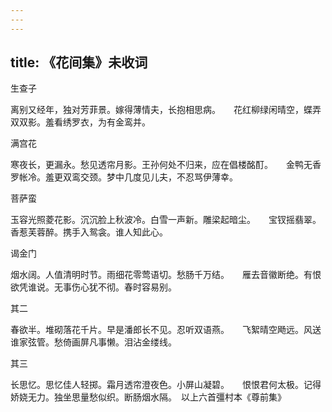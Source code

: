 ```yaml
---
---
---
```

title: 《花间集》未收词
---




生查子


离别又经年，独对芳菲景。嫁得薄情夫，长抱相思病。　　花红柳绿闲晴空，蝶弄双双影。羞看绣罗衣，为有金鸾并。





满宫花


寒夜长，更漏永。愁见透帘月影。王孙何处不归来，应在倡楼酩酊。　　金鸭无香罗帐冷。羞更双鸾交颈。梦中几度见儿夫，不忍骂伊薄幸。





菩萨蛮


玉容光照菱花影。沉沉脸上秋波冷。白雪一声新。雕梁起暗尘。　　宝钗摇翡翠。香惹芙蓉醉。携手入鸳衾。谁人知此心。





谒金门


烟水阔。人值清明时节。雨细花零莺语切。愁肠千万结。　　雁去音徽断绝。有恨欲凭谁说。无事伤心犹不彻。春时容易别。





其二


春欲半。堆砌落花千片。早是潘郎长不见。忍听双语燕。　　飞絮晴空飏远。风送谁家弦管。愁倚画屏凡事懒。泪沾金缕线。





其三


长思忆。思忆佳人轻掷。霜月透帘澄夜色。小屏山凝碧。　　恨恨君何太极。记得娇娆无力。独坐思量愁似织。断肠烟水隔。　以上六首彊村本《尊前集》
